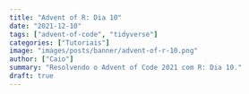 ```yaml
---
title: "Advent of R: Dia 10"
date: "2021-12-10"
tags: ["advent-of-code", "tidyverse"]
categories: ["Tutoriais"]
image: "images/posts/banner/advent-of-r-10.png"
author: ["Caio"]
summary: "Resolvendo o Advent of Code 2021 com R: Dia 10."
draft: true
---
```

